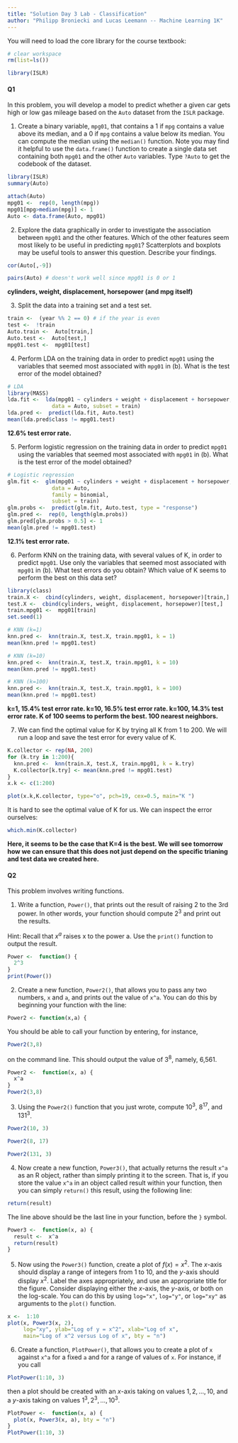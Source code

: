 ```yaml
---
title: "Solution Day 3 Lab - Classification"
author: "Philipp Broniecki and Lucas Leemann -- Machine Learning 1K"
---
```


You will need to load the core library for the course textbook:

```r
# clear workspace
rm(list=ls())

library(ISLR)
```

#### Q1

In this problem, you will develop a model to predict whether a given car gets high or low gas mileage based on the `Auto` dataset from the `ISLR` package.

1. Create a binary variable, `mpg01`, that contains a 1 if `mpg` contains a value above its median, and a 0 if `mpg` contains a value below its median. You can compute the median using the `median()` function. Note you may find it helpful to use the `data.frame()` function to create a single data set containing both `mpg01` and the other `Auto` variables. Type `?Auto` to get the codebook of the dataset.

```r
library(ISLR)
summary(Auto)

attach(Auto)
mpg01 <-  rep(0, length(mpg))
mpg01[mpg>median(mpg)] <- 1
Auto <- data.frame(Auto, mpg01)
```

2. Explore the data graphically in order to investigate the association between `mpg01` and the other features. Which of the other features seem most likely to be useful in predicting `mpg01`? Scatterplots and boxplots may be useful tools to answer this question. Describe your findings.

```r
cor(Auto[,-9])

pairs(Auto) # doesn't work well since mpg01 is 0 or 1
```

**cylinders, weight, displacement, horsepower (and mpg itself)**

3. Split the data into a training set and a test set.

```r
train <-  (year %% 2 == 0) # if the year is even
test <-  !train
Auto.train <-  Auto[train,]
Auto.test <-  Auto[test,]
mpg01.test <-  mpg01[test]
```

4. Perform LDA on the training data in order to predict `mpg01` using the variables that seemed most associated with `mpg01` in (b). What is the test error of the model obtained?

```r
# LDA
library(MASS)
lda.fit <-  lda(mpg01 ~ cylinders + weight + displacement + horsepower,
              data = Auto, subset = train)
lda.pred <-  predict(lda.fit, Auto.test)
mean(lda.pred$class != mpg01.test)
```

**12.6% test error rate.**

5. Perform logistic regression on the training data in order to predict `mpg01` using the variables that seemed most associated with `mpg01` in (b). What is the test error of the model obtained?

```r
# Logistic regression
glm.fit <-  glm(mpg01 ~ cylinders + weight + displacement + horsepower,
              data = Auto,
              family = binomial,
              subset = train)
glm.probs <-  predict(glm.fit, Auto.test, type = "response")
glm.pred <-  rep(0, length(glm.probs))
glm.pred[glm.probs > 0.5] <- 1
mean(glm.pred != mpg01.test)
```

**12.1% test error rate.**

6. Perform KNN on the training data, with several values of K, in order to predict `mpg01`. Use only the variables that seemed most associated with `mpg01` in (b). What test errors do you obtain? Which value of K seems to perform the best on this data set?

```r
library(class)
train.X <-  cbind(cylinders, weight, displacement, horsepower)[train,]
test.X <-  cbind(cylinders, weight, displacement, horsepower)[test,]
train.mpg01 <-  mpg01[train]
set.seed(1)

# KNN (k=1)
knn.pred <-  knn(train.X, test.X, train.mpg01, k = 1)
mean(knn.pred != mpg01.test)

# KNN (k=10)
knn.pred <-  knn(train.X, test.X, train.mpg01, k = 10)
mean(knn.pred != mpg01.test)

# KNN (k=100)
knn.pred <-  knn(train.X, test.X, train.mpg01, k = 100)
mean(knn.pred != mpg01.test)
```

**k=1, 15.4% test error rate. k=10, 16.5% test error rate. k=100, 14.3% test error rate. K of 100 seems to perform the best. 100 nearest neighbors.**

7. We can find the optimal value for K by trying all K from 1 to 200. We will run a loop and save the test error for every value of K.

```r
K.collector <- rep(NA, 200)
for (k.try in 1:200){
  knn.pred <-  knn(train.X, test.X, train.mpg01, k = k.try)
  K.collector[k.try] <- mean(knn.pred != mpg01.test)
}
x.k <- c(1:200)

plot(x.k,K.collector, type="o", pch=19, cex=0.5, main="K ")
```

It is hard to see the optimal value of K for us. We can inspect the error ourselves:

```r
which.min(K.collector)
```

**Here, it seems to be the case that K=4 is the best. We will see tomorrow how we can ensure that this does not just depend on the specific trianing and test data we created here.**


#### Q2

This problem involves writing functions.

1. Write a function, `Power()`, that prints out the result of raising 2 to the 3rd power. In other words, your function should compute $2^3$ and print out the results.

Hint: Recall that $x^a$ raises x to the power a. Use the `print()` function to output the result.

```r
Power <-  function() {
  2^3
}
print(Power())
```

2. Create a new function, `Power2()`, that allows you to pass any two numbers, `x` and `a`, and prints out the value of `x^a`. You can do this by beginning your function with the line:

```r
Power2 <- function(x,a) {
```

You should be able to call your function by entering, for instance,

```r
Power2(3,8)
```

on the command line. This should output the value of $3^8$, namely, 6,561.

```r
Power2 <-  function(x, a) {
  x^a
}
Power2(3,8)
```

3. Using the `Power2()` function that you just wrote, compute $10^3$, $8^{17}$, and $131^3$.

```r
Power2(10, 3)

Power2(8, 17)

Power2(131, 3)
```

4. Now create a new function, `Power3()`, that actually returns the result `x^a` as an R object, rather than simply printing it to the screen. That is, if you store the value `x^a` in an object called result within your function, then you can simply `return()` this result, using the following line:

```r
return(result)
```

The line above should be the last line in your function, before the `}` symbol.

```r
Power3 <-  function(x, a) {
  result <-  x^a
  return(result)
}
```

5. Now using the `Power3()` function, create a plot of $f(x)=x^2$. The $x$-axis should display a range of integers from 1 to 10, and the $y$-axis should display $x^2$. Label the axes appropriately, and use an appropriate title for the figure. Consider displaying either the $x$-axis, the $y$-axis, or both on the log-scale. You can do this by using `log="x"`, `log="y"`, or `log="xy"` as arguments to the `plot()` function.

```r
x <-  1:10
plot(x, Power3(x, 2),  
     log="xy", ylab="Log of y = x^2", xlab="Log of x", 
     main="Log of x^2 versus Log of x", bty = "n")
```

6. Create a function, `PlotPower()`, that allows you to create a plot of `x` against `x^a` for a fixed `a` and for a range of values of `x`. For instance, if you call

```r
PlotPower(1:10, 3)
```

then a plot should be created with an $x$-axis taking on values $1,2,...,10$, and a $y$-axis taking on values $1^3,2^3,...,10^3$.

```r
PlotPower <-  function(x, a) {
  plot(x, Power3(x, a), bty = "n")
}
PlotPower(1:10, 3)
```
